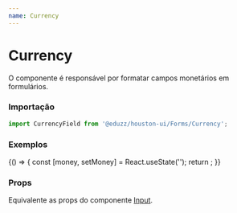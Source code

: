 ```yaml
---
name: Currency
---
```




# Currency

O componente é responsável por formatar campos monetários em formulários.

### Importação

```js
import CurrencyField from '@eduzz/houston-ui/Forms/Currency';
```

### Exemplos

<Playground>
  {() => {
    const [money, setMoney] = React.useState('');
    return <CurrencyField label='Valor' value={money} onChange={setMoney} />;
  }}
</Playground>

### Props

Equivalente as props do componente [Input](/houston/ui-components/Forms/Input).
